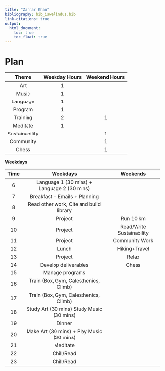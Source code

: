 ```yaml
---
title: "Zarrar Khan"
bibliography: bib_iswelindus.bib
link-citations: true
output:
  html_document:
    toc: true  
    toc_float: true 
---
```


# Plan

|	Theme	|	Weekday Hours	|	Weekend Hours	|
|	:----:	|	:----:	|	:----:	|
|	Art	|	1	|		|
|	Music	|	1	|		|
|	Language	|	1	|		|
|	Program	|	1	|		|
|	Training	|	2	|	1	|
|	Meditate	|	1	|		|
|	Sustainability	|		|	1	|
|	Community	|		|	1	|
|	Chess	|		|	1	|


<strong>Weekdays</strong>

|	Time	|	Weekdays	|	Weekends	|
|:----:|:----:|:----:|
|	6	|	Language 1 (30 mins) + Language 2 (30 mins)	|		|
|	7	|	Breakfast + Emails + Planning	|		|
|	8	|	Read other work, Cite and build library	|		|
|	9	|	Project	|	Run 10 km	|
|	10	|	Project	|	Read/Write Sustainability	|
|	11	|	Project	|	Community Work	|
|	12	|	Lunch	|	Hiking+Travel	|
|	13	|	Project	|	Relax	|
|	14	|	Develop deliverables	|	Chess	|
|	15	|	Manage programs	|		|
|	16	|	Train (Box, Gym, Calesthenics, Climb)	|		|
|	17	|	Train (Box, Gym, Calesthenics, Climb)	|		|
|	18	|	Study Art (30 mins) Study Music (30 mins)	|		|
|	19	|	Dinner	|		|
|	20	|	Make Art (30 mins) + Play Music (30 mins)	|		|
|	21	|	Meditate	|		|
|	22	|	Chill/Read	|		|
|	23	|	Chill/Read	|		|
